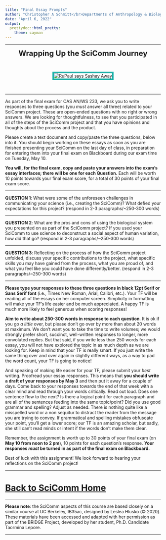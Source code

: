 ```yaml
---
title: "Final Essay Prompts"
author: "Christopher A Schmitt</br>Departments of Anthropology & Biology<br>Boston University"
date: "April 6, 2022"
output: 
  prettydoc::html_pretty:
    theme: cayman
---
```


***

<center>

<font size="+2"><b>Wrapping Up the SciComm Journey</b></font></center><br>

<center><p><img src="https://static.wikia.nocookie.net/justdance/images/d/df/Sashay_away_BYFAS.gif/revision/latest?cb=20200622225036" style="border:5px solid lightseagreen" alt="RuPaul says Sashay Away"></p></center><br>

***

As part of the final exam for CAS AN/WS 233, we ask you to write responses to three questions (you *must* answer all three) related to your SciComm project. These are open-ended questions with no right or wrong answers. We are looking for thoughtfulness, to see that you participated in all of the steps of the SciComm project and that you have opinions and thoughts about the process and the product.

Please create a text document and copy/paste the three questions, below into it. You should begin working on these essays as soon as you are finished presenting your SciComm on the last day of class, in preparation for entering them into your final exam on Blackboard during our exam time on Tuesday, May 10. 

**You will, for the final exam, copy and paste your answers into the exam's essay interfaces; there will be one for each Question.** Each will be worth 10 points towards your final exam score, for a total of 30 points of your final exam score.

***

**QUESTION 1**: What were some of the unforeseen challenges in communicating your science (i.e., creating the SciComm)? What defied your expectations for this project? (respond in 2-3 paragraphs/~250-300 words)

***

**QUESTION 2**: What are the pros and cons of using the biological system you presented on as part of the SciComm project? If you used your SciComm to use science to deconstruct a social aspect of human variation, how did that go? (respond in 2-3 paragraphs/~250-300 words)

***

**QUESTION 3**: Reflecting on the process of how the SciComm project unfolded, discuss your specific contributions to the project, what specific skills you may have gained from the process, what you are proud of, and what you feel like you could have done differently/better. (respond in 2-3 paragraphs/~250-300 words)

***

**Please type your responses to these three questions in black 12pt Serif or Sans Serif font** (i.e., Times New Roman, Arial, Calibri, etc.). Your TF will be reading all of the essays on her computer screen. Simplicity in formatting will make your TF's life easier and be much appreciated. A happy TF is much more likely to feel generous when scoring responses!

**Aim to write about 250-300 words in response to each question**.  It is ok if you go *a little* over, but please don't go over by more than about 20 words at maximum. We don't want you to take the time to write volumes; we would strongly prefer short, succinct, well-written responses to longer, more convoluted replies. But that said, if you write less than 250 words for each essay, you will not have explored the topic in as much depth as we are looking for. Keep in mind that your TF is really smart. If you just write the same thing over and over again in slightly different ways, as a way to pad the word count, your TF is going to notice!

And speaking of making life easier for your TF, please submit your *best* writing. Proofread your essay responses. This means that **you should write a draft of your responses by May 3** and then put it away for a couple of days. Come back to your responses towards the end of that week with a clear mind and read through your words critically. Read out loud. Does one sentence flow to the next? Is there a logical point for each paragraph and are all of the sentences feeding into the same topic/point? Did you use good grammar and spelling? Adjust as needed. There is nothing quite like a misspelled word or a non sequitur to distract the reader from the message you are trying to convey. If grammatical and spelling mistakes obfuscate your point, you'll get a lower score; our TF is an amazing scholar, but sadly, she still can't read minds or intent if the words don't make them clear. 

Remember, the assignment is worth up to 30 points of your final exam (on **May 10 from noon to 2 pm**), 10 points for each question's response. **Your responses *must* be turned in as part of the final exam on Blackboard.**

Best of luck with this assignment! We look forward to hearing your reflections on the SciComm project!


***

# [Back to SciComm Home](https://fuzzyatelin.github.io/scicomm/overview.html)

***

**Please note**: the SciComm aspects of this course are based closely on a similar course at UC Berkeley, IB35ac, designed by Leslea Hlusko (&copy; 2020). These materials have been accessed and adapted with her permission as part of the BRIDGE Project, developed by her student, Ph.D. Candidate Taormina Lepore.

***